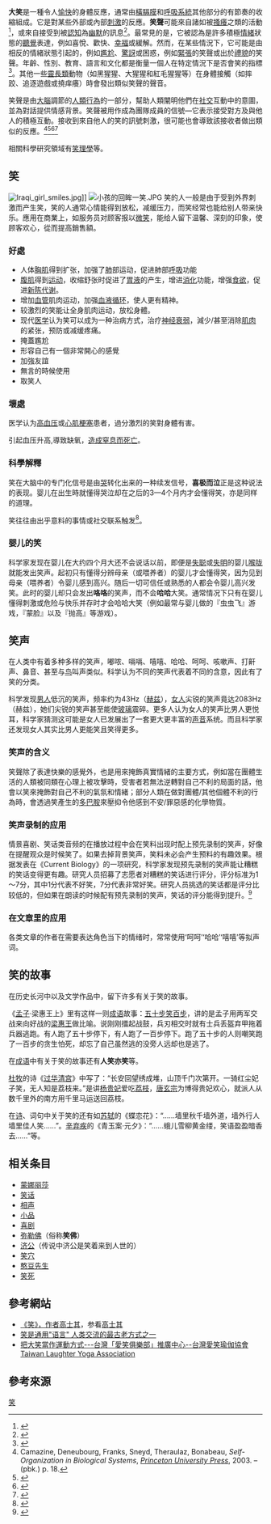 {{Multiple issues|
{{Original research}}
{{Disputed}}
{{Refimprove|time=2019-11-29T17:54:52+00:00}}
}}
{{Other uses}}
'''大笑'''是一種令人[[愉快|愉快]]的身體反應，通常由[[橫膈膜|橫膈膜]]和[[呼吸系統|呼吸系統]]其他部分的有節奏的收縮組成。它是對某些外部或內部[[刺激_(生理学)|刺激]]的反應。'''笑聲'''可能來自諸如被[[搔癢|搔癢]]之類的活動<ref>{{cite book|title=Laughing: Physiology, Pathology, Psychology, Pathopsychology and Development|first=Frederic Rudolph|last=Stearns|year=1972|pages=[https://archive.org/details/parentsguidetoch00some/page/59 59–65]|isbn=978-0398024208|url=https://archive.org/details/parentsguidetoch00some/page/59|publisher=Springfield, Ill., Thomas}}</ref>，或來自接受到被[[認知|認知]]為[[幽默|幽默]]的訊息<ref>{{cite journal|title=Development of the appreciation of verbal jokes|url=https://archive.org/details/sim_developmental-psychology_1974-01_10_1/page/13|first1=T. R.|last2=Horibe|first2=F.|journal=Developmental Psychology|doi=10.1037/h0035549|year=1974|volume=10|pages=13–20|last1=Shultz}}</ref>。最常見的是，它被認為是許多積極[[情緒|情緒]]狀態的[[聽覺|聽覺]]表達，例如喜悅、歡快、[[幸福|幸福]]或緩解。然而，在某些情況下，它可能是由相反的情緒狀態引起的，例如[[尷尬|尷尬]]、[[驚訝|驚訝]]或困惑，例如[[緊張|緊張]]的笑聲或出於[[禮貌|禮貌]]的笑聲。年齡、性別、教育、語言和文化都是衡量一個人在特定情況下是否會笑的指標<ref>{{cite journal|title=A study of sense of humor: Its relation to sex, age and personal characteristics|first1=Louise|journal=Journal of Applied Psychology|issue=6|doi=10.1037/h0055199|year=1937|volume=45|pages=688–704|last1=Olmwake}}</ref>。其他一些[[靈長類|靈長類]]動物（如黑猩猩、大猩猩和紅毛猩猩等）在身體接觸（如摔跤、追逐遊戲或撓痒癢）時會發出類似笑聲的聲音。

笑聲是由[[人腦|大腦]]調節的[[人的行為|人類行為]]的一部分，幫助人類闡明他們在[[社交|社交]]互動中的意圖，並為對話提供情感背景。笑聲被用作成為團隊成員的信號—它表示接受對方及與他人的積極互動。接收到來自他人的笑的訊號刺激，很可能也會導致該接收者做出類似的反應。<ref>Camazine, Deneubourg, Franks, Sneyd, Theraulaz, Bonabeau, ''Self-Organization in Biological Systems'', ''[[Princeton_University_Press|Princeton University Press]]'', 2003. {{ISBN|0-691-11624-5}} – {{ISBN|0-691-01211-3}} (pbk.) p. 18.</ref><ref>{{cite book|last=Blumer|first=Herbert|date=1998|orig-year=1969|chapter=Society as Symbolic Interaction|title=Symbolic Interactionism: Perspective and Method|location=Berkeley and Los Angeles, CA|publisher=University of California Press|page=84|isbn=978-0-520-05676-3|quote=group action is the collective action of such individuals ['who fit their respective lines of action to one another through the process of interpretation']...the individuals composing...the group become 'carriers,' or media for the expression of such forces; and the interpretative behavior by means of which people form their actions is merely a coerced link in the play of such forces.}}</ref><ref>{{cite book|last=Durkheim|first=Émile|translator-last1=Spaulding|translator-first1=John A.|translator-last2=Simpson|translator-first2=George|date=1979|orig-year=1951|chapter=Imitation|title=[[Suicide_(Durkheim_book)|Suicide: A Study in Sociology]]|trans-title=Étude de sociologie|location=New York, NY|publisher=THE FREE PRESS|pages=125, 129|isbn=978-0-684-83632-4|quote=Thus we yawn, laugh, weep, because we see someone yawn, laugh or weep...The name of imitation must then be reserved solely for such facts if it is to have clear meaning, and we shall say: ''Imitation exists when the immediate antecedent of an act is the representation of a like act, previously performed by someone else; with no explicit or implicit mental operation which bears upon the intrinsic nature of the act reproduced intervening between representation and execution.''}}</ref><ref>{{cite book|last=Bergson|first=Henri|translator-last1=Brereton L. ES L., M.A.|translator-first1=Cloudesley|translator-last2=Rothwell B.A.|translator-first2=Fred|date=26 July 2009|orig-year=1900|chapter=The Comic in General—The Comic Element in Forms and Movements—Expansive Force of the Comic|title=Laughter: an Essay on the Meaning of the Comic|url=https://www.gutenberg.org/files/4352/4352-h/4352-h.htm|publisher=Project Gutenberg|quote=Laughter appears to stand in need of an echo, Listen to it carefully: it is not an articulate, clear, well-defined sound; it is something which would fain be prolonged by reverberating from one to another, something beginning with a crash, to continue in successive rumblings, like thunder in a mountain. Still, this reverberation cannot go on for ever. It can travel within as wide a circle as you please: the circle remains, none the less, a closed one.}}</ref>

相關科學研究領域有[[笑理學|笑理學]]等。

== 笑 ==
[[File:Iraqi_girl_smiles.jpg|thumb]]]]
[[File:小孩的回眸一笑.JPG|thumb]]
笑的人一般是由于受到外界刺激而产生笑，笑的人通常心情能得到放松，减缓压力，而笑经常也能给别人带来快乐。應用在商業上，如服务员对顾客报以[[微笑|微笑]]，能给人留下温馨、深刻的印象，使顾客欢心，從而提高銷售額。

=== 好處 ===
* 人体[[胸肌|胸肌]]得到扩张，加强了[[肺|肺]]部运动，促进肺部[[呼吸|呼吸]]功能
* [[腹肌|腹肌]]得到[[运动|运动]]，收缩舒张时促进了[[胃液|胃液]]的产生，增进[[消化|消化]]功能，增强[[食欲|食欲]]，促进[[新陈代谢|新陈代谢]]。 
* 增加[[血管|血管]]肌肉运动，加强[[血液循环|血液循环]]，使人更有精神。 
* 较激烈的笑能让全身肌肉运动，放松身體。 
* 现代[[医学|医学]]认为笑可以成为一种治病方式，治疗[[神经衰弱|神经衰弱]]，減少/甚至消除[[肌肉|肌肉]]的紧张，预防或减缓疼痛。
*掩蓋尷尬
*形容自己有一個非常開心的感覺
*加強友誼
*無言的時候使用
*取笑人

=== 壞處 ===
医学认为[[高血压|高血压]]或[[心肌梗塞|心肌梗塞]]患者，過分激烈的笑對身體有害。

引起血压升高,導致缺氧，[[笑死|造成窒息而死亡]]。

=== 科學解釋 ===
笑在大脑中的专门化信号是由[[哭|哭]]转化出来的一种续发信号，'''喜极而泣'''正是这种说法的表现。婴儿在出生時就懂得哭泣却在之后的3—4个月内才会懂得笑，亦是同样的道理。

笑往往由出乎意料的事情或社交联系触发<ref>{{Cite web|url = https://www.youtube.com/watch?v=Ov-kXSS1_yc|title = why do people laugh|accessdate = 2014-09-21}}</ref>。

=== 婴儿的笑 ===
科学家发现在婴儿在大约四个月大还不会说话以前，即便是[[失聪|失聪]]或[[失明|失明]]的婴儿[[喉咙|喉咙]]就能发出笑声。起初只有懂得分辨母亲（或喂养者）的婴儿才会懂得笑，因为见到母亲（喂养者）令婴儿感到高兴。随后一切可信任或熟悉的人都会令婴儿高兴发笑。此时的婴儿却只会发出'''咯咯'''的笑声，而不会'''哈哈'''大笑。通常情况下只有在婴儿懂得刺激或危险与快乐并存时才会哈哈大笑（例如最常与婴儿做的『虫虫飞』游戏，『蒙脸』以及『抛高』等游戏）。

== 笑声 ==
在人类中有着多种多样的笑声，嘟哝、嗝嗝、嘻嘻、哈哈、呵呵、咳嗽声、打鼾声、鼻音、甚至与[[鸟|鸟]]叫声类似。科学认为不同的笑声代表着不同的含意，因此有了笑的分类。

科学发现[[男人|男人]]低沉的笑声，频率约为43Hz（[[赫兹|赫兹]]），[[女人|女人]]尖锐的笑声竟达2083Hz（赫兹），她们尖锐的笑声甚至能使[[玻璃|玻璃]]震碎{{來源請求}}。更多人认为女人的笑声比男人更悦耳，科学家猜测这可能是女人已发展出了一套更大更丰富的[[声音|声音]]系统。而且科学家还发现女人其实比男人更能笑且笑得更多。

=== 笑声的含义 ===
笑聲除了表達快樂的感覺外，也是用來掩飾真實情緒的主要方式，例如當在團體生活的人類被同類在心理上被攻擊時，受害者若無法逆轉對自己不利的局面的話，他會以笑來掩飾對自己不利的氣氛和情緒；部分人類在做對團體/其他個體不利的行為時，會透過笑產生的[[多巴胺|多巴胺]]來壓抑令他感到不安/罪惡感的化學物質。

===笑声录制的应用===
{{main|罐头笑声}}
情景喜剧、笑话类音频的在播放过程中会在笑料出现时配上预先录制的笑声，好像在提醒观众是时候笑了。如果去掉背景笑声，笑料未必会产生预料的有趣效果。根据发表在《Current Biology》的一项研究，科学家发现预先录制的笑声能让糟糕的笑话变得更有趣。研究人员招募了志愿者对糟糕的笑话进行评分，评分标准为1～7分，其中1分代表不好笑，7分代表非常好笑。研究人员挑选的笑话都是评分比较低的，但如果在朗读的时候配有预先录制的笑声，笑话的评分能得到提升。<ref>{{cite web |title=研究发现预先录制的笑声让笑话更有趣 |url=https://www.solidot.org/story?sid=61469 |website=科技行者 |accessdate=2019-07-24}}</ref>

===在文章里的应用===
各类文章的作者在需要表达角色当下的情绪时，常常使用‘呵呵’‘哈哈’‘嘻嘻’等拟声词。

== 笑的故事 ==
在历史长河中以及文学作品中，留下许多有关于笑的故事。

《[[孟子|孟子]]·梁惠王上》里有这样一则[[成语|成语]]故事：[[五十步笑百步|五十步笑百步]]，讲的是孟子用两军交战来向好战的[[梁惠王|梁惠王]]做比喻。说刚刚擂起战鼓，兵刃相交时就有士兵丢盔弃甲拖着兵器逃跑。有人跑了五十步停下，有人跑了一百步停下。跑了五十步的人则嘲笑跑了一百步的贪生怕死，却忘了自己虽然逃的没旁人远却也是逃了。

在[[成语|成语]]中有关于笑的故事还有'''人笑亦笑'''等。

[[杜牧|杜牧]]的诗《[[过华清宫|过华清宫]]》中写了：“长安回望绣成堆，山顶千门次第开。一骑红尘妃子笑，无人知是荔枝来。”是讲[[杨贵妃|杨贵妃]]爱吃[[荔枝|荔枝]]，[[唐玄宗|唐玄宗]]为博得贵妃欢心，就派人从数千里外的南方用千里马运送回荔枝。

在[[诗|诗]]、词句中关于笑的还有如[[苏轼|苏轼]]的《蝶恋花》：“……墙里秋千墙外道，墙外行人墙里佳人笑……”。[[辛弃疾|辛弃疾]]的《青玉案·元夕》：“……蛾儿雪柳黄金缕，笑语盈盈暗香去……”等。

== 相关条目 ==
* [[蒙娜丽莎|蒙娜丽莎]]
* [[笑话|笑话]]
* [[相声|相声]]
* [[小品|小品]]
* [[喜剧|喜剧]]
* [[弥勒佛|弥勒佛]]（俗称'''笑佛'''）
* [[济公|济公]]（传说中济公是笑着来到人世的）
* [[笑穴|笑穴]]
* [[憨豆先生|憨豆先生]]
* [[笑死|笑死]]

== 參考網站 ==
{{commonscat|Smiling}}
* [https://web.archive.org/web/20071220102030/http://www.clubsky.net/library/bookview_3498_3668.html 《笑》，作者高士其]，参看[[高士其|高士其]]
* [http://news.xinhuanet.com/newmedia/2005-06/27/content_3140244.htm 笑是通用"语言" 人类交流的最古老方式之一]
* [http://www.laughter-yoga.org.tw/ 把大笑當作運動方式---台灣「愛笑俱樂部」推廣中心--台灣愛笑瑜伽協會 Taiwan Laughter Yoga Association]

== 參考來源 ==
{{Reflist|30em}}

{{Authority control}}
[[Category:笑|]]
